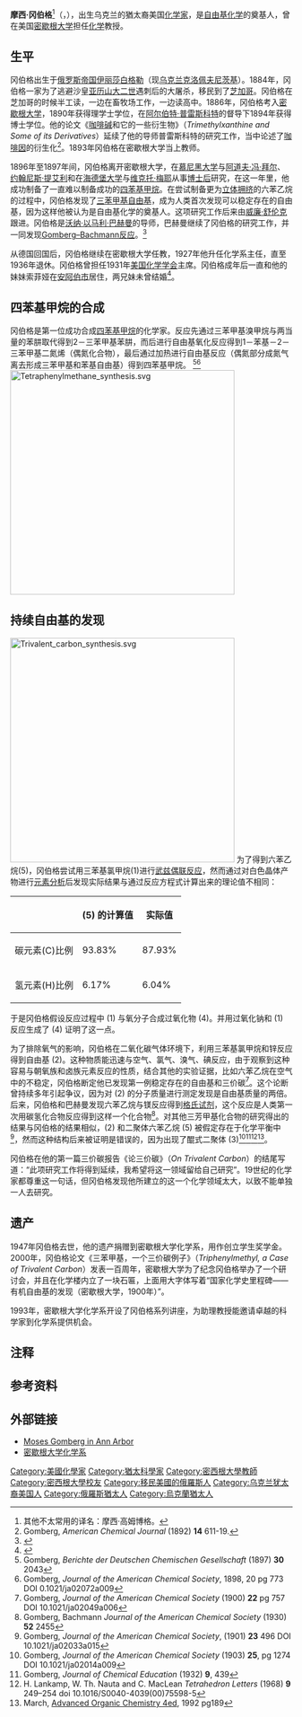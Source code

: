 {{Infobox Scientist
|name = 摩西·冈伯格
|image = Gombergm01.jpg
|image_size = 150px
|caption = 摩西·冈伯格，自由基化学之父
|birth_date = {{birth date|1866|2|8}}
|birth_place=[[俄罗斯帝国|俄罗斯帝国]][[伊丽莎白格勒|伊丽莎白格勒]]（现[[乌克兰|乌克兰]][[基洛沃格勒|基洛沃格勒]]）
|death_date=1947年2月12日
|death_place=[[美国|美国]][[密歇根州|密歇根州]][[安阿伯市|安阿伯市]]
|residence=
|citizenship=
|nationality=
|ethnicity=
|field=[[化学|化学]]
|work_institutions=[[密歇根大学|密歇根大学]]
|alma_mater=[[密歇根大学|密歇根大学]]
|doctoral_advisor=[[阿尔伯特·普雷斯科特|阿尔伯特·普雷斯科特]]
|doctoral_students=
|known_for=[[自由基化学|自由基化学]]
|author_abbrev_bot=
|author_abbrev_zoo=
|influences=
|influenced=
|prizes=
|footnotes=
|signature=}}
'''摩西·冈伯格'''<ref group="注">其他不太常用的译名：摩西·高姆博格。</ref>（{{lang-en|Moses Gomberg}}，{{bd|1866年|2月8日|1947年|2月12日|Gomberg}}），出生乌克兰的猶太裔美国[[化学家|化学家]]，是[[自由基化学|自由基化学]]的奠基人，曾在美国[[密歇根大学|密歇根大学]]担任[[化学|化学]]教授。

==生平==
冈伯格出生于[[俄罗斯帝国|俄罗斯帝国]][[伊丽莎白格勒|伊丽莎白格勒]]（现[[乌克兰|乌克兰]][[克洛佩夫尼茨基|克洛佩夫尼茨基]]）。1884年，冈伯格一家为了逃避沙皇[[亚历山大二世_(俄国)|亚历山大二世]]遇刺后的大屠杀，移民到了[[芝加哥|芝加哥]]。冈伯格在芝加哥的时候半工读，一边在畜牧场工作，一边读高中。1886年，冈伯格考入[[密歇根大学|密歇根大学]]，1890年获得理学士学位，在[[阿尔伯特·普雷斯科特|阿尔伯特·普雷斯科特]]的督导下1894年获得博士学位。他的论文《[[咖啡碱|咖啡碱]]和它的一些衍生物》（''Trimethylxanthine and Some of its Derivatives''）延续了他的导师普雷斯科特的研究工作，当中论述了[[咖啡因|咖啡因]]的衍生化<ref>Gomberg, ''American Chemical Journal'' (1892) '''14'''  611-19.</ref>。1893年冈伯格在密歇根大学当上教师。

1896年至1897年间，冈伯格离开密歇根大学，在[[慕尼黑大学|慕尼黑大学]]与[[阿道夫·冯·拜尔|阿道夫·冯·拜尔]]、[[弗里德里希·卡尔·约翰尼斯·提艾利|约翰尼斯·提艾利]]和在[[海德堡大学|海德堡大学]]与[[维克托·梅耶|维克托·梅耶]]从事[[博士后|博士后]]研究，在这一年里，他成功制备了一直难以制备成功的[[四苯基甲烷|四苯基甲烷]]。在尝试制备更为[[空间效应|立体拥挤]]的六苯乙烷的过程中，冈伯格发现了[[三苯甲基自由基|三苯甲基自由基]]，成为人类首次发现可以稳定存在的自由基，因为这样他被认为是自由基化学的奠基人。这项研究工作后来由[[威廉·舒伦克|威廉·舒伦克]]跟进。冈伯格是[[沃纳·以马利·巴赫曼|沃纳·以马利·巴赫曼]]的导师，巴赫曼继续了冈伯格的研究工作，并一同发现[[Gomberg–Bachmann反应|Gomberg–Bachmann反应]]。<ref>{{cite journal
 | author = M. Gomberg, W. E. Bachmann
 | journal = [[Journal_of_the_American_Chemical_Society|Journal of the American Chemical Society]]
 | year = 1924
 | volume = 42
 | pages = 2339–2343
 | doi = 10.1021/ja01675a026
 | title = The Synthesis of Biaryl Compounds by Means of the Diazo Reaction
}}</ref>

从德国回国后，冈伯格继续在密歇根大学任教，1927年他升任化学系主任，直至1936年退休。冈伯格曾担任1931年[[美国化学学会|美国化学学会]]主席。冈伯格成年后一直和他的妹妹索菲娅在[[安阿伯市|安阿伯市]]居住，两兄妹未曾结婚<ref>{{cite web|url=http://www.chem.yale.edu/~chem125/125/history99/5Valence/GombergWeb/gomberghouses.htm |title=Moses Gomberg in Ann Arbor |author=J.M.McBride |accessdate=2011-04-30 |deadurl=yes |archiveurl=https://web.archive.org/web/20110607131337/http://www.chem.yale.edu/~chem125/125/history99/5Valence/GombergWeb/gomberghouses.htm |archivedate=2011-06-07 }}</ref>。

==四苯基甲烷的合成==
冈伯格是第一位成功合成[[四苯基甲烷|四苯基甲烷]]的化学家。反应先通过三苯甲基溴甲烷与两当量的苯肼取代得到2－三苯甲基苯肼，而后进行自由基氧化反应得到1－苯基－2－三苯甲基二氮烯（偶氮化合物），最后通过加热进行自由基反应（偶氮部分成氮气离去形成三苯甲基和苯基自由基）得到四苯基甲烷。
<ref>Gomberg, ''Berichte der Deutschen Chemischen Gesellschaft'' (1897) '''30''' 2043</ref><ref>Gomberg, ''Journal of the American Chemical Society'', 1898, 20 pg 773 DOI 0.1021/ja02072a009</ref>
[[Image:Tetraphenylmethane_synthesis.svg|400px]]

==持续自由基的发现==
[[Image:Trivalent_carbon_synthesis.svg|400px]]
为了得到六苯乙烷(5)，冈伯格尝试用三苯基氯甲烷(1)进行[[武兹反应|武兹偶联反应]]，然而通过对白色晶体产物进行[[元素分析|元素分析]]后发现实际结果与通过反应方程式计算出来的理论值不相同：
{| class="wikitable" border="1"
|-
!   
! (5) 的计算值
! 实际值
|-
| 碳元素(C)比例
|  93.83%
|  87.93%
|-
| 氢元素(H)比例
|  6.17%
|  6.04%
|}
于是冈伯格假设反应过程中 (1) 与氧分子合成过氧化物 (4)。并用过氧化钠和 (1) 反应生成了 (4) 证明了这一点。

为了排除氧气的影响，冈伯格在二氧化碳气体环境下，利用三苯基氯甲烷和锌反应得到自由基 (2)。这种物质能迅速与空气、氯气、溴气、碘反应，由于观察到这种容易与朝氧族和卤族元素反应的性质，结合其他的实验证据，比如六苯乙烷在空气中的不稳定，冈伯格断定他已发现第一例稳定存在的自由基和三价碳<ref>Gomberg, ''Journal of the American Chemical Society'' (1900) '''22''' pg 757 DOI 10.1021/ja02049a006</ref>。这个论断曾持续多年引起争议，因为对 (2) 的分子质量进行测定发现是自由基质量的两倍。后来，冈伯格和巴赫曼发现六苯乙烷与镁反应得到[[格氏试剂|格氏试剂]]，这个反应是人类第一次用碳氢化合物反应得到这样一个化合物<ref>Gomberg, Bachmann ''Journal of the American Chemical Society'' (1930) '''52''' 2455</ref>。对其他三芳甲基化合物的研究得出的结果与冈伯格的结果相似，(2) 和二聚体六苯乙烷 (5) 被假定存在于化学平衡中<ref>Gomberg, ''Journal of the American Chemical Society'', (1901) '''23''' 496 DOI 10.1021/ja02033a015</ref>，然而这种结构后来被证明是错误的，因为出现了醌式二聚体 (3)<ref>Gomberg, ''Journal of the American Chemical Society'' (1903) '''25''', pg 1274 DOI 10.1021/ja02014a009</ref><ref>Gomberg, ''Journal of Chemical Education'' (1932) '''9''', 439</ref><ref>H. Lankamp, W. Th. Nauta and C. MacLean ''Tetrahedron Letters'' (1968) '''9''' 249–254 doi 10.1016/S0040-4039(00)75598-5</ref><ref>March, [[Advanced_Organic_Chemistry_4ed|Advanced Organic Chemistry 4ed]], 1992 pg189</ref>。

冈伯格在他的第一篇三价碳报告《论三价碳》（''On Trivalent Carbon''）的结尾写道：“此项研究工作将得到延续，我希望将这一领域留给自己研究”。19世纪的化学家都尊重这一句话，但冈伯格发现他所建立的这一个化学领域太大，以致不能单独一人去研究。

==遗产==
1947年冈伯格去世，他的遗产捐赠到密歇根大学化学系，用作创立学生奖学金。2000年，冈伯格论文《三苯甲基，一个三价碳例子》（''Triphenylmethyl, a Case of Trivalent Carbon''）发表一百周年，密歇根大学为了纪念冈伯格举办了一个研讨会，并且在化学楼内立了一块石匾，上面用大字体写着“国家化学史里程碑——有机自由基的发现（密歇根大学，1900年）”。

1993年，密歇根大学化学系开设了冈伯格系列讲座，为助理教授能邀请卓越的科学家到化学系提供机会。

==注释==
{{Reflist|group="注"}}

==参考资料==
{{Reflist}}

==外部链接==
*[https://web.archive.org/web/20060627000853/http://www.chem.yale.edu/~chem125/125/history99/5Valence/GombergWeb/gomberghouses.htm Moses Gomberg in Ann Arbor]
*[http://www.umich.edu/~michchem/ 密歇根大学化学系] {{Wayback|url=http://www.umich.edu/~michchem/ |date=20130827012202 }}

{{Authority control}}
{{DEFAULTSORT:Gomberg}}
[[Category:美國化學家|Category:美國化學家]]
[[Category:猶太科學家|Category:猶太科學家]]
[[Category:密西根大學教師|Category:密西根大學教師]]
[[Category:密西根大學校友|Category:密西根大學校友]]
[[Category:移民美國的俄羅斯人|Category:移民美國的俄羅斯人]]
[[Category:乌克兰犹太裔美国人|Category:乌克兰犹太裔美国人]]
[[Category:俄羅斯猶太人|Category:俄羅斯猶太人]]
[[Category:烏克蘭猶太人|Category:烏克蘭猶太人]]